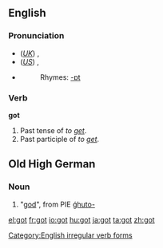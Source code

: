 ==English==

{{rank|de|whole|find|191|got|let|world|thing}}

=== Pronunciation ===
*(''[[Received Pronunciation|UK]]'') {{IPA|/'gɒt/}}, {{SAMPA|/"gQt/}}
*(''[[General American|US]]'') {{IPA|/ˈgɑt/}}, {{SAMPA|/"gAt/}}
*{{audio|en-us-got.ogg|Audio (US)}}
*:Rhymes: [[Rhymes:English:-ɒt|-ɒt]]

=== Verb ===
'''got'''
#Past tense of ''to [[get]]''.
#Past participle of ''to [[get]]''.

==Old High German==
===Noun===
#"[[god]]", from PIE [[ǵhuto-]]

[[Category:English irregular verb forms]]

[[el:got]]
[[fr:got]]
[[io:got]]
[[hu:got]]
[[ja:got]]
[[ta:got]]
[[zh:got]]